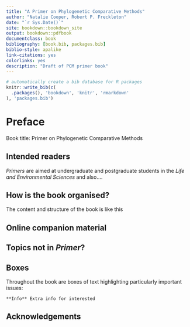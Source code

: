 ```yaml
--- 
title: "A Primer on Phylogenetic Comparative Methods"
author: "Natalie Cooper, Robert P. Freckleton"
date: "`r Sys.Date()`"
site: bookdown::bookdown_site
output: bookdown::pdfbook
documentclass: book
bibliography: [book.bib, packages.bib]
biblio-style: apalike
link-citations: yes
colorlinks: yes
description: "Draft of PCM primer book"
---
```


```r
# automatically create a bib database for R packages
knitr::write_bib(c(
  .packages(), 'bookdown', 'knitr', 'rmarkdown'
), 'packages.bib')
```

# Preface {-}

Book title: Primer on Phylogenetic Comparative Methods

## Intended readers {-}

*Primers* are aimed at undergraduate and postgraduate students in the *Life and Environmental Sciences* and also....


## How is the book organised? {-}

The content and structure of the book is like this

## Online companion material {-}

## Topics not in *Primer*? {-}

## Boxes {-}

Throughout the book are boxes of text highlighting particularly important issues:

```block
**Info** Extra info for interested
```


## Acknowledgements {-}
